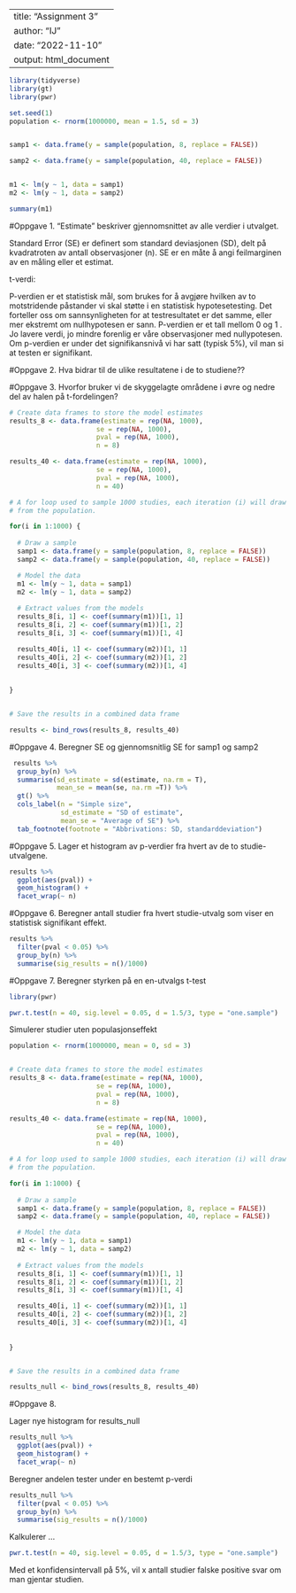 
---
title: "Assignment 3"
author: "IJ"
date: "2022-11-10"
output: html_document
---

```r

library(tidyverse)
library(gt)
library(pwr)

set.seed(1)
population <- rnorm(1000000, mean = 1.5, sd = 3)


samp1 <- data.frame(y = sample(population, 8, replace = FALSE))

samp2 <- data.frame(y = sample(population, 40, replace = FALSE))


m1 <- lm(y ~ 1, data = samp1)
m2 <- lm(y ~ 1, data = samp2)

summary(m1)
```


#Oppgave 1. 
"Estimate" beskriver gjennomsnittet av alle verdier i utvalget.

Standard Error (SE) er definert som standard deviasjonen (SD), delt på  kvadratroten av antall observasjoner (n). SE er en måte å angi feilmarginen av en måling eller et estimat.

t-verdi:

P-verdien er et statistisk mål, som brukes for å avgjøre hvilken av to motstridende påstander vi skal støtte i en statistisk hypotesetesting. Det forteller oss om sannsynligheten for at testresultatet er det samme, eller mer ekstremt  om nullhypotesen er sann. P-verdien  er et tall mellom 0 og 1 . Jo lavere verdi, jo mindre forenlig er våre observasjoner med nullypotesen.  Om p-verdien  er under  det signifikansnivå vi har satt (typisk 5%), vil man si at testen er signifikant. 

#Oppgave 2.
Hva bidrar til de ulike resultatene i de to studiene??

#Oppgave 3.
Hvorfor bruker vi de skyggelagte områdene i øvre og nedre del av  halen på t-fordelingen?


```r

# Create data frames to store the model estimates
results_8 <- data.frame(estimate = rep(NA, 1000), 
                      se = rep(NA, 1000), 
                      pval = rep(NA, 1000), 
                      n = 8)  

results_40 <- data.frame(estimate = rep(NA, 1000), 
                      se = rep(NA, 1000), 
                      pval = rep(NA, 1000), 
                      n = 40)

# A for loop used to sample 1000 studies, each iteration (i) will draw a new sample
# from the population. 

for(i in 1:1000) {
  
  # Draw a sample 
  samp1 <- data.frame(y = sample(population, 8, replace = FALSE))
  samp2 <- data.frame(y = sample(population, 40, replace = FALSE))

  # Model the data
  m1 <- lm(y ~ 1, data = samp1)
  m2 <- lm(y ~ 1, data = samp2)
  
  # Extract values from the models
  results_8[i, 1] <- coef(summary(m1))[1, 1]
  results_8[i, 2] <- coef(summary(m1))[1, 2]
  results_8[i, 3] <- coef(summary(m1))[1, 4]

  results_40[i, 1] <- coef(summary(m2))[1, 1]
  results_40[i, 2] <- coef(summary(m2))[1, 2]
  results_40[i, 3] <- coef(summary(m2))[1, 4]
  
  
}


# Save the results in a combined data frame

results <- bind_rows(results_8, results_40)
```

#Oppgave 4.
Beregner SE og gjennomsnitlig  SE for samp1 og samp2
```r


 results %>% 
  group_by(n) %>% 
  summarise(sd_estimate = sd(estimate, na.rm = T),
            mean_se = mean(se, na.rm =T)) %>%
  gt() %>% 
  cols_label(n = "Simple size",
             sd_estimate = "SD of estimate",
             mean_se = "Average of SE") %>% 
  tab_footnote(footnote = "Abbrivations: SD, standarddeviation")


```

#Oppgave 5.
Lager et histogram av p-verdier fra hvert av de to studie-utvalgene.

```r

results %>%
  ggplot(aes(pval)) + 
  geom_histogram() +
  facet_wrap(~ n)

```


#Oppgave 6.
Beregner antall studier fra hvert  studie-utvalg som viser en statistisk signifikant effekt.
```r

results %>%
  filter(pval < 0.05) %>%
  group_by(n) %>%
  summarise(sig_results = n()/1000)

```



#Oppgave 7.
Beregner styrken på en en-utvalgs t-test
```r

library(pwr)

pwr.t.test(n = 40, sig.level = 0.05, d = 1.5/3, type = "one.sample")
```

Simulerer studier uten populasjonseffekt

```r

population <- rnorm(1000000, mean = 0, sd = 3)


# Create data frames to store the model estimates
results_8 <- data.frame(estimate = rep(NA, 1000), 
                      se = rep(NA, 1000), 
                      pval = rep(NA, 1000), 
                      n = 8)  

results_40 <- data.frame(estimate = rep(NA, 1000), 
                      se = rep(NA, 1000), 
                      pval = rep(NA, 1000), 
                      n = 40)

# A for loop used to sample 1000 studies, each iteration (i) will draw a new sample
# from the population. 

for(i in 1:1000) {
  
  # Draw a sample 
  samp1 <- data.frame(y = sample(population, 8, replace = FALSE))
  samp2 <- data.frame(y = sample(population, 40, replace = FALSE))

  # Model the data
  m1 <- lm(y ~ 1, data = samp1)
  m2 <- lm(y ~ 1, data = samp2)
  
  # Extract values from the models
  results_8[i, 1] <- coef(summary(m1))[1, 1]
  results_8[i, 2] <- coef(summary(m1))[1, 2]
  results_8[i, 3] <- coef(summary(m1))[1, 4]

  results_40[i, 1] <- coef(summary(m2))[1, 1]
  results_40[i, 2] <- coef(summary(m2))[1, 2]
  results_40[i, 3] <- coef(summary(m2))[1, 4]
  
  
}


# Save the results in a combined data frame

results_null <- bind_rows(results_8, results_40)

```


#Oppgave 8.

Lager nye histogram  for results_null
```r

results_null %>%
  ggplot(aes(pval)) + 
  geom_histogram() +
  facet_wrap(~ n)

```

Beregner andelen tester under en bestemt p-verdi

```r

results_null %>%
  filter(pval < 0.05) %>%
  group_by(n) %>%
  summarise(sig_results = n()/1000)


```

 Kalkulerer ...

```r

pwr.t.test(n = 40, sig.level = 0.05, d = 1.5/3, type = "one.sample")

```


Med et konfidensintervall på 5%, vil x antall studier falske positive svar om man gjentar studien. 
